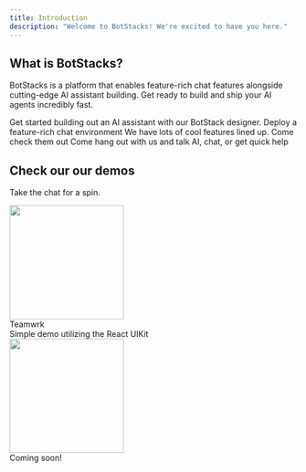 ```yaml
---
title: Introduction
description: "Welcome to BotStacks! We're excited to have you here."
---
```


## What is BotStacks?

BotStacks is a platform that enables feature-rich chat features alongside cutting-edge AI assistant building. Get ready to build and ship your AI agents incredibly fast.

<CardGroup cols={2}>
  <Card title="AI Assistant Quickstart" icon="message-bot" href="designer">
    Get started building out an AI assistant with our BotStack designer.
  </Card>
  <Card title="Chat Quickstart" icon="comments" href="sdk-reference">
    Deploy a feature-rich chat environment
  </Card>
  <Card
    title="View Roadmap"
    icon="road"
    href="https://trello.com/b/hYxgMpTS/botstacks-roadmap"
  >
    We have lots of cool features lined up. Come check them out
  </Card>
  <Card
    title="Join our Community"
    icon="discord"
    href="https://discord.gg/5kwyQCz3zZ"
  >
    Come hang out with us and talk AI, chat, or get quick help
  </Card>
</CardGroup>

## Check our our demos

Take the chat for a spin.

<CardGroup cols={2}>
  <Card href="https://demo.botstacks.ai">
    <div className="flex flex-col space-y-2">
      <div className="flex flex-row space-x-2">
        <img height="200" src="/images/teamwrk.png" />
        <div className="text-lg font-bold">Teamwrk</div>
      </div>
      <div className="text-sm text-gray-600 dark:text-gray-400">
        Simple demo utilizing the React UIKit
      </div>
    </div>
  </Card>
  <Card>
    <div className="flex flex-col space-y-2">
      <div className="flex flex-row space-x-2">
        <img height="200" src="/images/tripsplits.png" />
      </div>
      <div className="text-sm text-gray-600 dark:text-gray-400">
        Coming soon!
      </div>
    </div>
  </Card>
</CardGroup>
